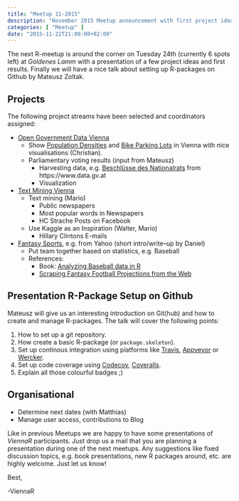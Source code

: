 ```yaml
---
title: "Meetup 11-2015"
description: "November 2015 Meetup announcement with first project ideas and Github talk"
categories: [ "Meetup" ]
date: "2015-11-22T21:00:00+02:00"
---
```


The next R-meetup is around the corner on Tuesday 24th (currently 6 spots left) at *Goldenes Lamm* with a presentation of a few project ideas and first results. Finally we will have a nice talk about setting up R-packages on Github by Mateusz Zoltak.

<!--more-->

## Projects
The following project streams have been selected and coordinators assigned:

- [Open Government Data Vienna](https://github.com/ViennaR/OpenGovernmentVienna)
	- Show [Population Densities](/blog/2015/10/30/population-densities-in-vienna) and [Bike Parking Lots](/blog/2015/11/08/bike-parking-lots-in-vienna) in Vienna with nice visualisations (Christian).
	- Parliamentary voting results (input from Mateusz)
		- Harvesting data, e.g. [Beschlüsse des Nationalrats](https://www.data.gv.at/katalog/dataset/1a3c44a8-7361-4dc7-ac0d-6ec19ddba191) from https://www.data.gv.at
		- Visualization
- [Text Mining Vienna](https://github.com/ViennaR/TextMiningVienna)
	- Text mining (Mario)
		- Public newspapers
		- Most popular words in Newspapers
		- HC Strache Posts on Facebook
	- Use Kaggle as an Inspiration (Walter, Mario)
		- Hillary Clintons E-mails
- [Fantasy Sports](https://en.wikipedia.org/wiki/Fantasy_sport), e.g. from Yahoo (short intro/write--up by Daniel)
	- Put team together based on statistics, e.g. Baseball
	- References:
	  - Book: [Analyzing Baseball data in R](http://www.amazon.com/Analyzing-Baseball-Data-Chapman-Series/dp/1466570229)
	  - [Scraping Fantasy Football Projections from the Web](http://fantasyfootballanalytics.net/2014/06/scraping-fantasy-football-projections.html)

## Presentation R-Package Setup on Github
Mateusz will give us an interesting introduction on Git(hub) and how to create and manage R-packages. 
The talk will cover the following points:

1. How to set up a git repository.
2. How create a basic R-package (or `package.skeleton`).
3. Set up continous integration using platforms like [Travis](https://travis-ci.org/), [Appveyor](http://www.appveyor.com/) or [Wercker](http://wercker.com/).
4. Set up code coverage using [Codecov](https://codecov.io), [Coveralls](https://coveralls.io).
5. Explain all those colourful badges ;)

## Organisational
- Determine next dates (with Matthias)
- Manage user access, contributions to Blog

Like in previous Meetups we are happy to have some presentations of *ViennaR* participants. Just drop us a mail that you are planning a presentation during one of the next meetups. 
Any suggestions like fixed discussion topics, e.g. book presentations, new R packages around, etc. are highly welcome.
Just let us know!

Best,

  -ViennaR
